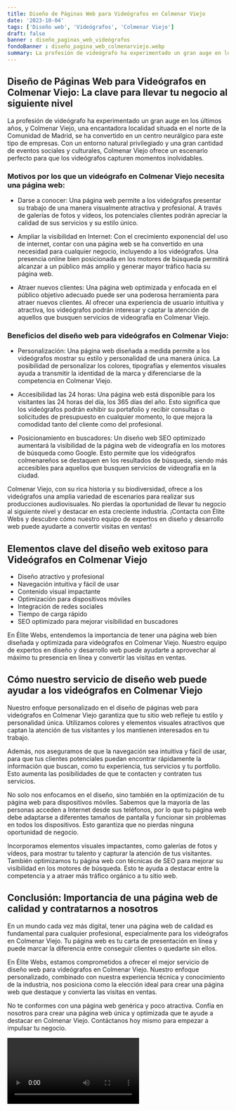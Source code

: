 ```yaml
---
title: Diseño de Páginas Web para Videógrafos en Colmenar Viejo
date: '2023-10-04'
tags: ['Diseño web', 'Videógrafos', 'Colmenar Viejo']
draft: false
banner : diseño_paginas_web_videógrafos
fondoBanner : diseño_pagina_web_colmenarviejo.webp
summary: La profesión de videógrafo ha experimentado un gran auge en los últimos años, y Colmenar Viejo, una encantadora localidad situada en el norte de la Comunidad de Madrid, se ha convertido en un centro neurálgico para este tipo de empresas. Con un entorno natural privilegiado y una gran cantidad de eventos sociales y culturales, Colmenar Viejo ofrece un escenario perfecto para que los videógrafos capturen momentos inolvidables.
---
```


## Diseño de Páginas Web para Videógrafos en Colmenar Viejo: La clave para llevar tu negocio al siguiente nivel

La profesión de videógrafo ha experimentado un gran auge en los últimos años, y Colmenar Viejo, una encantadora localidad situada en el norte de la Comunidad de Madrid, se ha convertido en un centro neurálgico para este tipo de empresas. Con un entorno natural privilegiado y una gran cantidad de eventos sociales y culturales, Colmenar Viejo ofrece un escenario perfecto para que los videógrafos capturen momentos inolvidables.

### Motivos por los que un videógrafo en Colmenar Viejo necesita una página web:

- Darse a conocer: Una página web permite a los videógrafos presentar su trabajo de una manera visualmente atractiva y profesional. A través de galerías de fotos y vídeos, los potenciales clientes podrán apreciar la calidad de sus servicios y su estilo único.

- Ampliar la visibilidad en Internet: Con el crecimiento exponencial del uso de internet, contar con una página web se ha convertido en una necesidad para cualquier negocio, incluyendo a los videógrafos. Una presencia online bien posicionada en los motores de búsqueda permitirá alcanzar a un público más amplio y generar mayor tráfico hacia su página web.

- Atraer nuevos clientes: Una página web optimizada y enfocada en el público objetivo adecuado puede ser una poderosa herramienta para atraer nuevos clientes. Al ofrecer una experiencia de usuario intuitiva y atractiva, los videógrafos podrán interesar y captar la atención de aquellos que busquen servicios de videografía en Colmenar Viejo.

### Beneficios del diseño web para videógrafos en Colmenar Viejo:

- Personalización: Una página web diseñada a medida permite a los videógrafos mostrar su estilo y personalidad de una manera única. La posibilidad de personalizar los colores, tipografías y elementos visuales ayuda a transmitir la identidad de la marca y diferenciarse de la competencia en Colmenar Viejo.

- Accesibilidad las 24 horas: Una página web está disponible para los visitantes las 24 horas del día, los 365 días del año. Esto significa que los videógrafos podrán exhibir su portafolio y recibir consultas o solicitudes de presupuesto en cualquier momento, lo que mejora la comodidad tanto del cliente como del profesional.

- Posicionamiento en buscadores: Un diseño web SEO optimizado aumentará la visibilidad de la página web de videografía en los motores de búsqueda como Google. Esto permite que los videógrafos colmenareños se destaquen en los resultados de búsqueda, siendo más accesibles para aquellos que busquen servicios de videografía en la ciudad.

Colmenar Viejo, con su rica historia y su biodiversidad, ofrece a los videógrafos una amplia variedad de escenarios para realizar sus producciones audiovisuales. No pierdas la oportunidad de llevar tu negocio al siguiente nivel y destacar en esta creciente industria. ¡Contacta con Élite Webs y descubre cómo nuestro equipo de expertos en diseño y desarrollo web puede ayudarte a convertir visitas en ventas!

<GifSeo />

<Cta />

## Elementos clave del diseño web exitoso para Videógrafos en Colmenar Viejo

* Diseño atractivo y profesional
* Navegación intuitiva y fácil de usar
* Contenido visual impactante
* Optimización para dispositivos móviles
* Integración de redes sociales
* Tiempo de carga rápido
* SEO optimizado para mejorar visibilidad en buscadores

En Élite Webs, entendemos la importancia de tener una página web bien diseñada y optimizada para videógrafos en Colmenar Viejo. Nuestro equipo de expertos en diseño y desarrollo web puede ayudarte a aprovechar al máximo tu presencia en línea y convertir las visitas en ventas.

## Cómo nuestro servicio de diseño web puede ayudar a los videógrafos en Colmenar Viejo

Nuestro enfoque personalizado en el diseño de páginas web para videógrafos en Colmenar Viejo garantiza que tu sitio web refleje tu estilo y personalidad única. Utilizamos colores y elementos visuales atractivos que captan la atención de tus visitantes y los mantienen interesados en tu trabajo.

Además, nos aseguramos de que la navegación sea intuitiva y fácil de usar, para que tus clientes potenciales puedan encontrar rápidamente la información que buscan, como tu experiencia, tus servicios y tu portfolio. Esto aumenta las posibilidades de que te contacten y contraten tus servicios.

No solo nos enfocamos en el diseño, sino también en la optimización de tu página web para dispositivos móviles. Sabemos que la mayoría de las personas acceden a Internet desde sus teléfonos, por lo que tu página web debe adaptarse a diferentes tamaños de pantalla y funcionar sin problemas en todos los dispositivos. Esto garantiza que no pierdas ninguna oportunidad de negocio.

Incorporamos elementos visuales impactantes, como galerías de fotos y vídeos, para mostrar tu talento y capturar la atención de tus visitantes. También optimizamos tu página web con técnicas de SEO para mejorar su visibilidad en los motores de búsqueda. Esto te ayuda a destacar entre la competencia y a atraer más tráfico orgánico a tu sitio web.

## Conclusión: Importancia de una página web de calidad y contratarnos a nosotros

En un mundo cada vez más digital, tener una página web de calidad es fundamental para cualquier profesional, especialmente para los videógrafos en Colmenar Viejo. Tu página web es tu carta de presentación en línea y puede marcar la diferencia entre conseguir clientes o quedarte sin ellos.

En Élite Webs, estamos comprometidos a ofrecer el mejor servicio de diseño web para videógrafos en Colmenar Viejo. Nuestro enfoque personalizado, combinado con nuestra experiencia técnica y conocimiento de la industria, nos posiciona como la elección ideal para crear una página web que destaque y convierta las visitas en ventas.

No te conformes con una página web genérica y poco atractiva. Confía en nosotros para crear una página web única y optimizada que te ayude a destacar en Colmenar Viejo. Contáctanos hoy mismo para empezar a impulsar tu negocio.

<Video />

<CtaBot job='Videógrafos' city='Colmenar Viejo'/>

<Gmaps query='Colmenar Viejo+españa+maps' />